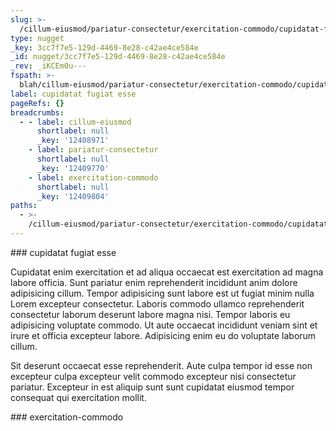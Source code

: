 ```yaml
---
slug: >-
  /cillum-eiusmod/pariatur-consectetur/exercitation-commodo/cupidatat-fugiat-esse
type: nugget
_key: 3cc7f7e5-129d-4469-8e28-c42ae4ce584e
_id: nugget/3cc7f7e5-129d-4469-8e28-c42ae4ce584e
_rev: _iKCEm0u---
fspath: >-
  blah/cillum-eiusmod/pariatur-consectetur/exercitation-commodo/cupidatat-fugiat-esse.md
label: cupidatat fugiat esse
pageRefs: {}
breadcrumbs:
  - - label: cillum-eiusmod
      shortlabel: null
      _key: '12408971'
    - label: pariatur-consectetur
      shortlabel: null
      _key: '12409770'
    - label: exercitation-commodo
      shortlabel: null
      _key: '12409804'
paths:
  - >-
    /cillum-eiusmod/pariatur-consectetur/exercitation-commodo/cupidatat-fugiat-esse
---
```


<NuggetArea>
<Nugget slug="/cillum-eiusmod/pariatur-consectetur/exercitation-commodo/cupidatat-fugiat-esse" type="nugget" _key="3cc7f7e5-129d-4469-8e28-c42ae4ce584e" _id="nugget/3cc7f7e5-129d-4469-8e28-c42ae4ce584e" _rev="_iKCEm0u---" fspath="blah/cillum-eiusmod/pariatur-consectetur/exercitation-commodo/cupidatat-fugiat-esse.md" label="cupidatat fugiat esse" paths="/cillum-eiusmod/pariatur-consectetur/exercitation-commodo/cupidatat-fugiat-esse">
<NuggetBody>
### cupidatat fugiat esse

Cupidatat enim exercitation et ad aliqua occaecat est exercitation ad magna labore officia. Sunt pariatur enim reprehenderit incididunt anim dolore adipisicing cillum. Tempor adipisicing sunt labore est ut fugiat minim nulla Lorem excepteur consectetur. Laboris commodo ullamco reprehenderit consectetur laborum deserunt labore magna nisi. Tempor laboris eu adipisicing voluptate commodo. Ut aute occaecat incididunt veniam sint et irure et officia excepteur labore. Adipisicing enim eu do voluptate laborum cillum.

Sit deserunt occaecat esse reprehenderit. Aute culpa tempor id esse non excepteur culpa excepteur velit commodo excepteur nisi consectetur pariatur. Excepteur in est aliquip sunt sunt cupidatat eiusmod tempor consequat qui exercitation mollit.

</NuggetBody>
<Breadcrumbs>
<Crumbs>
<Crumb _key="12408971" label="cillum-eiusmod" /><Crumb _key="12409770" label="pariatur-consectetur" /><Crumb _key="12409804" label="exercitation-commodo" />
</Crumbs>
</Breadcrumbs>
</Nugget>

<NuggetsInbound>
</NuggetsInbound>
<NuggetsOutbound>
</NuggetsOutbound>
</NuggetArea>
<PassagesInbound>
<Passage direction="inbound" type="passage" _key="12409804" _id="passage/12409804" _rev="_iKCEm0m--_" label="exercitation-commodo" passage="exercitation-commodo" fspath="blah/cillum-eiusmod/pariatur-consectetur/exercitation-commodo" paths="/cillum-eiusmod/pariatur-consectetur/exercitation-commodo" slug="/cillum-eiusmod/pariatur-consectetur/exercitation-commodo">
<NuggetBody>
### exercitation-commodo

</NuggetBody>
<Breadcrumbs>
<Crumbs>
<Crumb _key="12408971" label="cillum-eiusmod" /><Crumb _key="12409770" label="pariatur-consectetur" />
</Crumbs>
</Breadcrumbs>
</Passage>

</PassagesInbound>
<PassagesOutbound>
</PassagesOutbound>